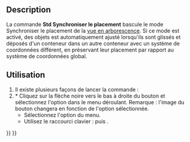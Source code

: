 <languages/>

{{Docnav/fr
|[[Std_TreeSyncSelection/fr|Arborescence Synchroniser la sélection]]
|[[Std_TreePreSelection/fr|Arborescence Préselection]]
|[[Std_View_Menu/fr|Menu Affichage]]
|IconL=Std_TreeSyncSelection.svg
|IconR=Std_TreePreSelection.svg
|IconC=Freecad.svg
}}

{{GuiCommand/fr
|Name=Std TreeSyncPlacement
|Name/fr=Std Arborescence Synchroniser le placement
|MenuLocation=Affichage → Actions dans l'arborescence → Synchroniser le placement
|Workbenches=Tous
|Shortcut={{KEY|T}} {{KEY|3}}
|Version=0.19
}}

==Description==

La commande '''Std Synchroniser le placement''' bascule le mode Synchroniser le placement de la [[Tree_view/fr|vue en arborescence]]. Si ce mode est activé, {{PropertyData|Placement}} des objets est automatiquement ajusté lorsqu'ils sont glissés et déposés d'un conteneur dans un autre conteneur avec un système de coordonnées différent, en préservant leur placement par rapport au système de coordonnées global.

<span id="Usage"></span>
==Utilisation==

# Il existe plusieurs façons de lancer la commande :
# * Cliquez sur la flèche noire vers le bas à droite du bouton {{Button|[[Image:Std_TreeSyncView.svg|16px]]}} et sélectionnez l'option {{MenuCommand|Synchroniser le placement}} dans le menu déroulant. Remarque : l'image du bouton changera en fonction de l'option sélectionnée.
#* Sélectionnez l'option {{MenuCommand|Affichage → Actions dans l'arborescence →  Synchroniser le placement}} du menu.
#* Utilisez le raccourci clavier : {{KEY|T}} puis {{KEY|3}}.


{{Docnav/fr
|[[Std_TreeSyncSelection/fr|Arborescence Synchroniser la sélection]]
|[[Std_TreePreSelection/fr|Arborescence Préselection]]
|[[Std_View_Menu/fr|Menu Affichage]]
|IconL=Std_TreeSyncSelection.svg
|IconR=Std_TreePreSelection.svg
|IconC=Freecad.svg
}}

{{Std_Base_navi{{#translation:}}}}
{{Userdocnavi{{#translation:}}}}